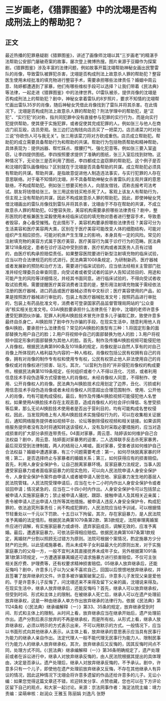 # 三岁画老，《猎罪图鉴》中的沈翊是否构成刑法上的帮助犯？
## 正文
最近热播的犯罪悬疑剧《猎罪图鉴》，讲述了画像师沈翊以其“三岁画老”的精湛手法帮助公安部门屡破奇案的故事，屡次登上微博热搜。图片来源于豆瓣作为探案剧，《猎罪图鉴》涉及丰富的法律问题，例如故事开篇沈翊帮助神秘女画出民警雷队的肖像，导致雷队被罪犯杀害，沈翊是否构成刑法上故意杀人罪的帮助犯？整容医生使用未经批准的填充物进行整容手术，需要承担哪些法律责任？婚姻中周云意、陆婷都遭遇到了家暴，他们有哪些维权手段可以选择？让我们带着《民法典》等法律，一起走进《猎罪图鉴》中的法律世界。01雷队被杀，提供肖像的沈翊是否构成刑法上的帮助犯？剧中，神秘女拿着雷队的8岁照片，要求不知情的沈翊帮忙画出雷队35岁的肖像，随后神秘女凭借此肖像找到了雷队并将其杀害。在此情况下，沈翊是否构成刑法上故意杀人罪的帮助犯？刑法学理中的帮助犯，是“正犯”、“实行犯”的对称，指共同犯罪中没有直接参与犯罪的实行行为，而是向实行犯提供帮助，使其便于实施犯罪，或者促使其完成犯罪的人。例如张三与他人在商店门前互殴，店员旁观。张三边打边掏钱向店员买了一把菜刀。店员递菜刀时对张三说“你砍伤人可与我无关”。张三用该菜刀将对方砍成重伤。店员成立帮助犯。帮助犯的成立需要具备帮助行为和帮助的共谋。帮助行为包括物质帮助和精神帮助，具体表现为：提供凶器、帮忙踩点、撑腰打气、强化犯意等。例如张三要入室盗窃，让李四提供图纸。李四按照要求提供了准确的图纸，张三入室后找到财物。这种情况下，无论张三是否利用了图纸，李四都成立盗窃罪的帮助犯。这个例子是否和沈翊的雷队画像相似？区别就在于沈翊是否具备帮助的共谋。成立帮助犯必须具有帮助的共谋。帮助共谋，是指故意促进他人制造违法事实，与实行犯罪的人存在意思联络。对于毫不知情的沈翊，并不具备帮助神秘女杀害雷队的主观共谋的意思联络，不构成帮助犯。例如张三想要买枪杀人，向朋友借钱，谎称去报考司法考试。朋友将钱借给张三。张三用这些钱买枪杀死了人。客观上该友人有帮助行为，但主观上没有帮助的共谋，因此不构成故意杀人罪的帮助犯。因此，即使神秘女凭借沈翊画出的雷队肖像找到雷队并将其杀害，沈翊由于不存在帮助的共谋，不成立故意杀人罪的帮助犯。02整容失败，美容机构需要承担哪些法律责任？剧中，整形医院的老板兼医生梁毅使用未经临床试验的填充物对患者进行整容手术，导致患者毁容，身心备受摧残。在此情形下，美容机构要承担哪些法律责任？美容可分为生活美容和医疗美容两大类，区别在于医疗美容可能改变人体的细胞结构，可能对组织产生相应损伤，可能对机体产生生理上的影响，本身具有一定的风险。常见的注射填充物的美容方式属于医疗美容，医疗美容行为属于诊疗行为的范畴。民法典第1218条规定，患者在诊疗活动中受到损害，医疗机构或者其医务人员有过错的，由医疗机构承担赔偿责任。如果整容医院要进行新型注射填充物的临床试验，应当以符合法律规范的形式进行。民法典第1008条规定，为研制新药、医疗器械或者发展新的预防和治疗方法，需要进行临床试验的，应当依法经相关主管部门批准并经伦理委员会审查同意，向受试者或者受试者的监护人告知试验目的、用途和可能产生的风险等详细情况，并经其书面同意。进行临床试验的，不得向受试者收取试验费用。需要提醒医疗美容消费者注意的是，整形用注射填充物属于需经依法注册的医疗器械，进口药品或医疗器械必须有中文标识；医疗美容使用的产品，如果是按照医疗器械进行审批的，包装上有医疗器械批准文号；按照药品进行审批的，包装上有药品批准文号，消费者可登录国家药品监督管理局网站的“公众查询”核实相关批准文号。03AI换脸要承担什么法律责任？剧中，沈翊的老师许意多遭受犯罪团伙诈骗，犯罪人利用AI换脸技术冒充许意多儿子骗取汇款，致使许意多最终自杀身亡。AI换脸除了剧中作为诈骗的手段，在现实生活中，随意利用他人肖像AI换脸，要承担什么法律责任？常见的AI换脸的类型有三种：1.将固定形象的面部替换为用户自己的脸；2.用户将视频中自己的面部替换为他人的脸；3.用户将视频中固定形象的面部替换为其他人的脸。首先，制作及传播AI换脸视频可能侵犯他人肖像权。根据民法典第990条及1018条的规定，肖像权是以自然人享有的对自己肖像上所体现的人格利益为内容的一种人格权。肖像权包括公民有权拥有自己的肖像，拥有对肖像的制作专有权和使用专有权，公民有权禁止他人非法使用自己的肖像权或对肖像权进行损害、玷污。其次，“以营利为目的”并非侵犯肖像权的构成要件。根据民法典第1019条规定，任何组织或者个人不得以丑化、污损，或者利用信息技术手段伪造等方式侵害他人的肖像权。未经肖像权人同意，不得制作、使用、公开肖像权人的肖像。民法典为AI换脸技术应用划定了边界，丑化、污损或利用信息技术手段伪造肖像或者未经肖像权人同意超出合理范围制作、使用、公开他人的肖像，均有可能构成侵权。最后，制作及传播AI换脸视频可能侵犯他人名誉权。如果使用AI换脸技术存在主观恶意，造成肖像权人的社会评价降低、名誉受损等后果，那么无论AI换脸技术使用者是否出于营利目的，均有可能构成名誉权侵权。因此，当发现网络上有人用AI换脸技术实施侵权行为的，可以在收集相关证据后，通知网络服务提供者如视频平台、论坛等删除侵权视频和相关链接。如果该网络服务提供者没有及时将通知转送该侵权人，没有及时采取必要措施的，应当对造成损害的扩大部分承担连带责任。04面对家暴，周云意、陆婷该如何维护自己合法权益？剧中，周云意、陆婷面对家暴男的迫害，二人选择联手反击杀死家暴男，最后双双受到法律制裁，两人的结局让人唏嘘。面对家暴，受害者该如何维护自己合法权益？婚姻中遭遇家暴，有三个问题需要考虑：第一，如何尽快脱离家暴的环境；第二，是否选择终止与家暴者的婚姻关系；第三，如何获得应有的损害赔偿。首先，利用人身安全保护令，让自己脱离家暴环境。反家庭暴力法规定，当事人因遭受家庭暴力或者面临家庭暴力的现实危险，可以向人民法院申请人身安全保护令，人身安全保护令案件由申请人或者被申请人居住地、家庭暴力发生地的基层人民法院管辖。人民法院受理申请后，应当在七十二小时内作出人身安全保护令或者驳回申请；情况紧急的，应当在二十四小时内作出。人身安全保护令可以包括禁止被申请人实施家庭暴力；禁止被申请人骚扰、跟踪、接触申请人及其相关近亲属；责令被申请人迁出申请人住所等其他措施。被申请人违反人身安全保护令，构成犯罪的，依法追究刑事责任；尚不构成犯罪的，人民法院应当给予训诫，可以根据情节轻重处以一千元以下罚款、十五日以下拘留。其次，存在家庭暴力，是人民法院准予离婚的法定情形。根据民法典第1079条第2款、第3款规定，法院审理离婚案件应进行调解，有实施家庭暴力或虐待、遗弃家庭成员，调解无效的，应准予离婚。最后，遭遇家庭暴力，可依法获得相应赔偿。依据民法典第1087条第1款规定，离婚财产分割以照顾无过错方为原则。法院可根据个案情况，酌定施暴方少分财产的比例，以此惩戒施暴者。而从未成年子女利益最大化的原则出发，对于实施家庭暴力的父母一方，一般不宜判决其直接抚养未成年子女。另外根据第1091条第1款第3项规定，一方遭遇家暴离婚还可请求施暴方进行损害赔偿，不仅可主张相关医疗费、护理费等，还有权要求精神损害赔偿。05继承人放弃继承后，还能反悔吗？剧中，许意多儿子以为父亲不喜欢自己，回国以后恨恨地放弃继承权，并且签署了放弃继承的文件。许意多被诈骗案破案之后，许意多儿子发现父亲是爱他的。于是许意多儿子反悔了，问沈翊还来不来得及留下父亲的画，沈翊说来得及。在现实生活中，继承人放弃继承后，还能反悔吗？首先，继承人可以放弃继承权，但受到时间、形式和主体上的限制。在被继承人死亡后，继承人可以在遗产处理前放弃继承权，这是一种由继承人单方作出放弃继承的法律行为。依据《民法典》第1124条和《〈民法典〉继承编解释（一）》第33、35条的规定，放弃继承受到时间、形式和主体上的限制。从时间上看，放弃继承应当在继承开始后，遗产处理前作出。遗产分割后表示放弃的不再是继承权，而是所有权。从形式上看，继承人放弃继承权，必须以明示的方式表示出来，不可以用默示的方式。一般情况下，应当以书面形式向其他继承人表示。从主体上看，放弃继承的意思表示应当具有民事行为能力的继承人亲自作出。法定代理人一般不能代理无民事行为能力人、限制民事行为能力人的继承人放弃继承权。其次，放弃继承后又反悔的，因其反悔时间点不同，处理方式不同。《〈民法典〉继承编解释（一）》第36条明确规定了，遗产处理前或者在诉讼进行中，继承人对放弃继承反悔的，由人民法院根据其提出的具体理由，决定是否承认。遗产处理后，继承人对放弃继承反悔的，不予承认。剧中，许意多只有一个儿子，即使他在遗产处理前放弃继承又反悔，不存在其他继承人有异议的情况，因此这种情况下沈翊会将许意多遗留的作品还给许意多的儿子。无讼小编：如果您觉得这篇文章还不错，欢迎转发分享、点赞收藏，您也可以在下方评论区留下自己的观点，和大家一起讨论。来源：京法网事作者：海淀法院主编：靖力责编：梁萌审核：赵润众 王雅玉 陈丽娟 刘逸凡 张野